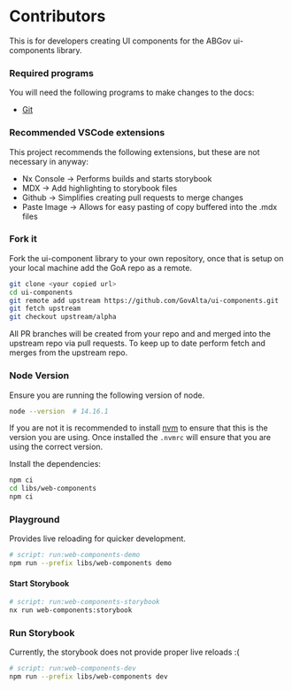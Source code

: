 
<Meta title="Setup/Contributors" />

# Contributors

<Note type="caution">
  This is for developers creating UI components for the ABGov ui-components
  library.
</Note>

### Required programs

You will need the following programs to make changes to the docs:

- [Git](https://git-scm.com/downloads)

### Recommended VSCode extensions

This project recommends the following extensions, but these are not necessary in anyway:

- Nx Console -> Performs builds and starts storybook
- MDX -> Add highlighting to storybook files
- Github -> Simplifies creating pull requests to merge changes
- Paste Image -> Allows for easy pasting of copy buffered into the .mdx files

### Fork it

Fork the ui-component library to your own repository, once that is setup on your local machine add the GoA repo as a remote.

```bash
git clone <your copied url>
cd ui-components
git remote add upstream https://github.com/GovAlta/ui-components.git
git fetch upstream
git checkout upstream/alpha
```

All PR branches will be created from your repo and and merged into the upstream repo via pull requests. To keep up to date perform fetch and merges from the upstream repo.

### Node Version

Ensure you are running the following version of node.

```bash
node --version  # 14.16.1
```

If you are not it is recommended to install [nvm](https://github.com/nvm-sh/nvm) to ensure that this is the version you are using. Once installed the `.nvmrc` will ensure that you are using the correct version.

Install the dependencies:

```bash
npm ci
cd libs/web-components
npm ci
```

### Playground

Provides live reloading for quicker development.

```bash
# script: run:web-components-demo
npm run --prefix libs/web-components demo
```

#### Start Storybook

```bash
# script: run:web-components-storybook
nx run web-components:storybook
```

### Run Storybook

Currently, the storybook does not provide proper live reloads :(

```bash
# script: run:web-components-dev
npm run --prefix libs/web-components dev
```
